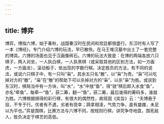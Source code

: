 ```yaml
---
---
---
```

title: 博弈
---



博弈，博指六博，始于春秋，战国秦汉时在民间和宫廷都很盛行。东汉时有人写了一本《博经》，专门介绍六博的玩法，早已散佚。在马王堆汉墓中出土了一套完整的博具。六博的场面也见于汉画像砖石。六博的玩法大致是：在博的两端各放六只棋子，两人对坐，一人执白棋，一人执黑棋（或采取其他的区别方法，如一方画虎，一方画龙），滚动骰子，依出现的字数行棋。决定胜负的方法，有不同的说法，或说六只棋子中，有一只叫“枭”，其余五只名“散”，以“枭”为贵。“枭”可以吃掉对方的“散”，“枭”在“散”的帮助下可以杀掉对方的“枭”，以杀“枭”为胜。或说到东汉时，棋局当中有一方块，叫“水”，“水”中放“鱼”，得“骁”棋后即入水食“鱼”，亦名“牵鱼”，每牵一“鱼”，获二筹，翻一“鱼”，获二筹，最后谁得的筹码多，谁就为胜。六博根据掷得的彩行棋，有很大的偶然性，故班固《奕旨》云：“夫博悬于投，不专于行。优者有不遇，劣者有侥幸；踦拿相凌，气势力争，虽有雄雌，未足以为平也。”弈是围棋，比赛方法与六博不同，按规则行棋，讲究争夺地盘，围死敌人，胜负决定于棋艺的高低。